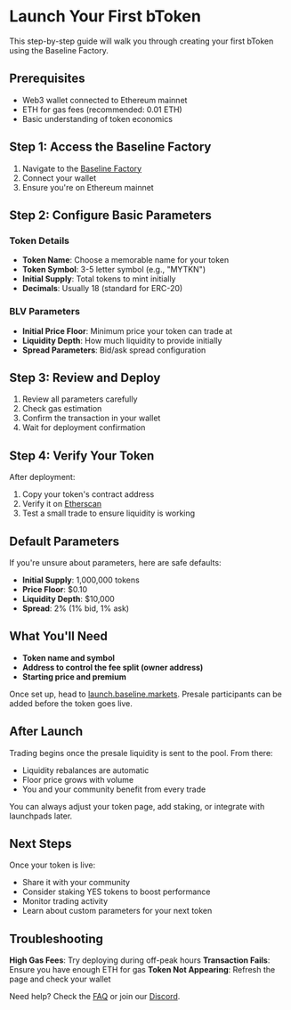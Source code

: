 # Launch Your First bToken

This step-by-step guide will walk you through creating your first bToken using the Baseline Factory.

## Prerequisites

- Web3 wallet connected to Ethereum mainnet
- ETH for gas fees (recommended: 0.01 ETH)
- Basic understanding of token economics

## Step 1: Access the Baseline Factory

1. Navigate to the [Baseline Factory](https://app.baseline.com/factory)
2. Connect your wallet
3. Ensure you're on Ethereum mainnet

## Step 2: Configure Basic Parameters

### Token Details
- **Token Name**: Choose a memorable name for your token
- **Token Symbol**: 3-5 letter symbol (e.g., "MYTKN")
- **Initial Supply**: Total tokens to mint initially
- **Decimals**: Usually 18 (standard for ERC-20)

### BLV Parameters
- **Initial Price Floor**: Minimum price your token can trade at
- **Liquidity Depth**: How much liquidity to provide initially
- **Spread Parameters**: Bid/ask spread configuration

## Step 3: Review and Deploy

1. Review all parameters carefully
2. Check gas estimation
3. Confirm the transaction in your wallet
4. Wait for deployment confirmation

## Step 4: Verify Your Token

After deployment:
1. Copy your token's contract address
2. Verify it on [Etherscan](https://etherscan.io)
3. Test a small trade to ensure liquidity is working

## Default Parameters

If you're unsure about parameters, here are safe defaults:

- **Initial Supply**: 1,000,000 tokens
- **Price Floor**: $0.10
- **Liquidity Depth**: $10,000
- **Spread**: 2% (1% bid, 1% ask)

## What You'll Need
- **Token name and symbol**
- **Address to control the fee split (owner address)**
- **Starting price and premium**

Once set up, head to [launch.baseline.markets](https://launch.baseline.markets). Presale participants can be added before the token goes live.

## After Launch
Trading begins once the presale liquidity is sent to the pool. From there:
- Liquidity rebalances are automatic
- Floor price grows with volume
- You and your community benefit from every trade

You can always adjust your token page, add staking, or integrate with launchpads later.

## Next Steps

Once your token is live:
- Share it with your community
- Consider staking YES tokens to boost performance
- Monitor trading activity
- Learn about custom parameters for your next token

## Troubleshooting

**High Gas Fees**: Try deploying during off-peak hours
**Transaction Fails**: Ensure you have enough ETH for gas
**Token Not Appearing**: Refresh the page and check your wallet

Need help? Check the [FAQ](/resources/faq) or join our [Discord](https://discord.gg/baseline). 